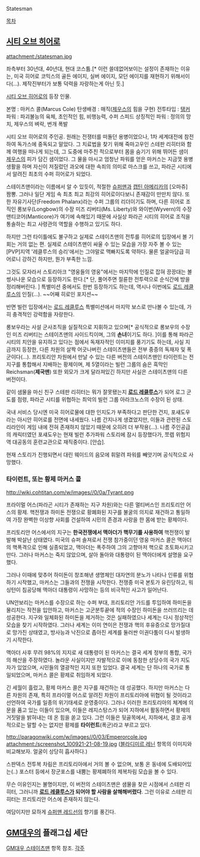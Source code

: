 Statesman

[[목차]]

== [[시티 오브 히어로]] ==

attachment:/statesman.jpg

좌측부터 30년대, 40년대, 현대 코스튬.[* 이런 쓸데없어보이는 설정이 존재하는 이유는, 미국 히어로 코믹스의 골든 에이지, 실버 에이지, 모던 에이지를 재현하기 위해서이다(...). 제작진부터가 보통 덕력을 자랑하는게 아닌 듯.]

[[시티 오브 히어로]]의 등장 인물.

본명 : 마커스 콜(Marcus Cole)
탄생배경 : 매직([[제우스]]의 힘을 구현)
전투타입 : [[탱커]]
파워 : 파괴불능의 육체, 초인적인 힘, 비행능력, 수퍼 스피드
상징적인 파워 : 정의의 망치, 제우스의 벼락, 번개 폭발




시티 오브 히어로의 주인공. 원래는 전쟁터를 떠돌던 용병이었으나, 1차 세계대전에 참전하여 독가스에 중독되고 말았다. 그 치료법을 찾기 위해 죽마고우인 스테판 리히터와 함께 여행을 떠나게 되는데, 그 도중에 마주친 적으로부터 몸을 숨기기 위해 뛰어든 샘이 [[제우스]]의 피가 담긴 샘이었다. 그 물을 마시고 엄청난 파워를 얻은 마커스는 지금껏 용병생활을 하며 자신이 저질렀던 과오에 대한 속죄의 의미로 마스크를 쓰고, 파라곤 시티에서 알려진 최초의 수퍼 히어로가 되었다.

스테이츠맨이라는 이름에서 알 수 있듯이, 적절한 [[슈퍼맨]]과 [[캡틴 아메리카]]의 [오마쥬] 짬뽕. 그러나 일단 게임 속 최초 최고 최강의 히어로이다보니 존재감이 만만치 않다. 또한 자유기사단(Freedom Phalanx)라는 수퍼 그룹의 리더이기도 하며, 다른 히어로 조직인 롱보우(Longbow)의 수장 미즈 리버티(Ms. Liberty)와 와이번(Wyvern)의 수장 맨티코어(Manticore)가 여기에 속해있기 때문에 사실상 파라곤 시티의 히어로 조직을 통솔하는 최고 사령관의 역할을 수행하고 있기도 하다.

하지만 그런 타이틀에도 불구하고 실제로 스테이츠맨의 전투를 히어로의 입장에서 볼 기회는 거의 없는 편. 실제로 스테이츠맨이 싸울 수 있는 모습을 가장 자주 볼 수 있는 [PVP]지역 '레클루스의 승리'에서는 그야말로 맥빠지도록 약하다. 물론 얼굴마담급 히어로니 강하긴 하지만, 뭔가 부족한 느낌.

그것도 모자라서 스토리아크 "영웅들의 영웅"에서는 마지막에 인질로 잡혀 끙끙대는 볼썽사나운 모습으로 등장하기도 한다.[* 단, 풀어주면 절륜한 전투력으로 순식간에 방을 정리해버린다. ] 특별미션 중에서도 한번 등장하기도 하는데, 역시나 이번에도 [[로드 레클루스]]의 인질(...). ~~어째 히로인 포지션~~

반면 빌런 입장에서는 [[로드 레클루스]] 특별미션에서 마지막 보스로 만나볼 수 있는데, 가히 충격적인 강력함을 자랑한다. 

롱보우라는 사설 군사조직을 실질적으로 지휘하고 있으며[* 공식적으로 롱보우의 수장인 미즈 리버티는 스테이츠맨의 사이드킥이며, 그의 '''손녀'''이기도 하다. ]이를 통해 파라곤 시티의 치안을 유지하고 있다는 점에서 독재자적인 이미지를 풍기기도 하는데, 사실 지금까지 등장한, 다른 차원의 살짝 어긋나버린 스테이츠맨들은 전부 중증의 독재자 및 폭군이다(...). 프리토리안 차원에서 만날 수 있는 다른 버전의 스테이츠맨인 타이런트는 전 지구를 통합해서 지배하는 황제이며, 제 5열이라는 빌런 그룹의 숨은 흑막인 Reichsman('''제국맨''') 또한 외모가 크게 달라져있긴 하지만 사실은 스테이츠맨의 다른 버전이다. 

같이 샘물을 마신 친구 스테판 리히터는 뭐가 잘못됐는지 '''[[로드 레클루스]]'''가 되어 로그 군도를 점령, 파라곤 시티를 위협하는 최악의 빌런 그룹 아라크노스의 수장이 된 상태. 

국내 서비스 당시엔 미국 히어로물에 대한 인지도가 부족하다고 판단한 건지, 포섀도우라는 아시안 히어로를 전면에 내세웠다. 나름 간지나게 생겼었지만, 이들과 관련된 스토리라인이 게임 내에 전혀 존재하지 않았기 때문에 오히려 더 부작용(...). 나름 주인공급의 캐릭터였던 포섀도우는 현재 빌런 추가파워 스토리에 잠시 등장했다가, 쪼렙 위험지역 대공동의 훈련교관으로 재직중이다. [안습].

현재 스토리가 진행되면서 대린 웨이드의 음모에 휘말려 파워를 빼앗기며 공식적으로 사망했다.


=== 타이런트, 또는 황제 마커스 콜 ===

http://wiki.cohtitan.com/w/images//0/0a/Tyrant.png

프라이멀 어스(파라곤 시티가 존재하는 지구 차원)와는 다른 멀티버스인 프리토리안 어스의 황제. 핵전쟁과 하미돈 전쟁으로 황폐화된 지구를 불굴의 의지로 재건하고 통일하여 가장 완벽한 이상향 사회를 건설하여 시민의 존경과 사랑을 한 몸에 받는 황제이다. 

프리토리안 어스에서의 지구는 '''한국전쟁에서 맥아더가 핵무기를 사용하여''' 핵전쟁이 발발해 박살난 상태였다. 미국의 슈퍼 솔져로서 전쟁 참가중이던 영웅 마커스 콜은 맥아더의 핵폭격으로 인해 실종되었고, 맥아더는 폭주하여 그의 고향마저 핵으로 초토화시키고 만다. 그러나 마커스는 죽지 않았으며, 살아 돌아와 대통령이 된 맥아더에게 설명을 요구했다. 

그러나 이때에 맞추어 하미돈이 창조해낸 생명체인 대자연의 분노가 나타나 인류를 위협하기 시작했고, 마커스는 그들과의 전쟁을 시작한다. 전쟁중 미국 본토가 유린당하고, 워싱턴이 침공당해 맥아더 대통령이 사망하는 등의 비극적인 사고가 일어난다.

UN안보리는 마커스를 수장으로 하는 수퍼 부대, 프리토리안 가드를 투입하여 하미돈을 물리치는 작전을 입안하고, 마커스는 고군분투끝에 적의 수장인 하미돈을 쓰러뜨리는 데 성공한다. 지구와 일체화된 하미돈을 제거하는 것은 실패하였으나 세계는 다시 정상적인 모습을 찾기 시작하였다. 그러나 세계는 이미 연이은 전쟁과 핵의 후유증으로 망가질대로 망가진 상태였고, 방사능과 낙진으로 좁아진 세계를 둘러싼 이권다툼이 다시 발생하기 시작한다. 

맥아더 사후 무려 98%의 지지로 새 대통령이 된 마커스는 결국 세계 정부의 통합, 국가의 해산을 주장하였다. 놀라운 사실이지만 자발적으로 이에 동참한 상당수의 국가 지도자가 있었으며, 시민들의 열광적인 지지 또한 있었다. 결국 세계는 단 하나의 국가로 통일되었으며, 마커스 콜은 황제로 취임하게 되었다. 

긴 세월이 흘렀고, 황제 마커스 콜은 지구를 재건하는 데 성공했다. 하지만 마커스는 다른 차원의 존재, 특히 프라이멀 어스로 알려진 차원이 프리토리아에 위협이 될 것이라고 선언하여 국가를 일종의 위기태세로 운영중이다. 그러나 이러한 프리토리아의 체계에 의문을 품고 있는 이들이 있으며, 이들은 레지스탕스가 되어 지하에서 활동하면서 황제의 거짓말을 밝혀내는 데 온 힘을 쏟고 있다. 그런 이들은 뒷골목에서, 지하에서, 결코 공개적으로는 말할 수는 없지만 황제를 '''타이런트'''(폭군)라고 부르고 있다.

http://paragonwiki.com/w/images//0/03/Emperorcole.jpg
attachment:/screenshot_100921-21-08-19.jpg
([[블라디미르 레닌]] 항목의 이미지와 비교해보자. 얼굴이 상당히 흡사하다.)


스판덱스 전투복 차림은 프리토리아에서 거의 볼 수 없으며, 보통 온 동네에 도배되어있는(..) 포스터 등에서 장군포스를 내뿜는 황제폐하의 제복차림 모습을 볼 수 있다.

무슨 이유인지는 불명이지만, 이 버전의 스테이츠맨은 샘물을 찾은 시점에서 스테판 리히터, 그러니까 '''[[로드 레클루스]]가 되어야 할 사람을 살해해버렸다'''. 그런 이유로 스테판 리히터는 프리토리안 어스에 존재하지 않는다.

여담이지만 묘하게 [[슈퍼맨 레드선]]의 향기를 풍긴다.

== [[GM대우]]의 플래그십 세단 ==
[[GM대우 스테이츠맨]] 항목 참조.
[[각주]]
